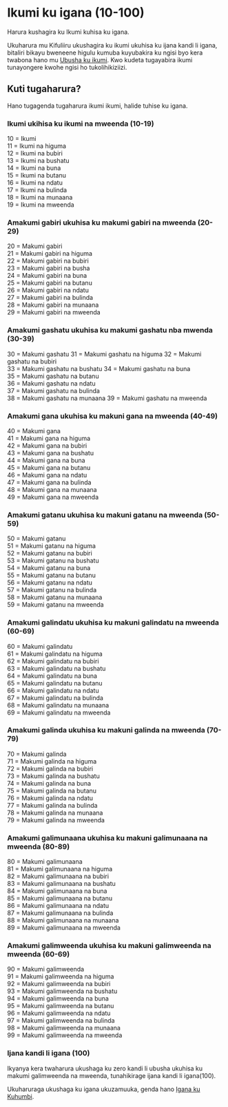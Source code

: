 # Ikumi ku igana (10-100)

Harura kushagira ku Ikumi kuhisa ku igana.

Ukuharura mu Kifuliiru ukushagira ku ikumi ukuhisa ku ijana kandi li igana, bitaliri bikayu bweneene higulu kumuba kuyubakira ku ngisi byo kera twabona hano mu [Ubusha ku ikumi](./zero-ku-ikumi). Kwo kudeta tugayabira ikumi tunayongere kwohe ngisi ho tukolihikiziizi.

## Kuti tugaharura?

Hano tugagenda tugaharura ikumi ikumi, halide tuhise ku igana.

### Ikumi ukihisa ku ikumi na mweenda (10-19)

10 = Ikumi  
11 = Ikumi na higuma  
12 = Ikumi na bubiri  
13 = Ikumi na bushatu  
14 = Ikumi na buna  
15 = Ikumi na butanu  
16 = Ikumi na ndatu  
17 = Ikumi na bulinda  
18 = Ikumi na munaana  
19 = Ikumi na mweenda

### Amakumi gabiri ukuhisa ku makumi gabiri na mweenda (20-29)

20 = Makumi gabiri  
21 = Makumi gabiri na higuma  
22 = Makumi gabiri na bubiri  
23 = Makumi gabiri na busha  
24 = Makumi gabiri na buna  
25 = Makumi gabiri na butanu  
26 = Makumi gabiri na ndatu  
27 = Makumi gabiri na bulinda  
28 = Makumi gabiri na munaana  
29 = Makumi gabiri na mweenda

### Amakumi gashatu ukuhisa ku makumi gashatu nba mwenda (30-39)

30 = Makumi gashatu
31 = Makumi gashatu na higuma
32 = Makumi gashatu na bubiri  
33 = Makumi gashatu na bushatu
34 = Makumi gashatu na buna  
35 = Makumi gashatu na butanu  
36 = Makumi gashatu na ndatu  
37 = Makumi gashatu na bulinda  
38 = Makumi gashatu na munaana
39 = Makumi gashatu na mweenda

### Amakumi gana ukuhisa ku makuni gana na mweenda (40-49)

40 = Makumi gana  
41 = Makumi gana na higuma  
42 = Makumi gana na bubiri  
43 = Makumi gana na bushatu  
44 = Makumi gana na buna  
45 = Makumi gana na butanu  
46 = Makumi gana na ndatu  
47 = Makumi gana na bulinda  
48 = Makumi gana na munaana  
49 = Makumi gana na mweenda

### Amakumi gatanu ukuhisa ku makuni gatanu na mweenda (50-59)

50 = Makumi gatanu  
51 = Makumi gatanu na higuma  
52 = Makumi gatanu na bubiri  
53 = Makumi gatanu na bushatu  
54 = Makumi gatanu na buna  
55 = Makumi gatanu na butanu  
56 = Makumi gatanu na ndatu  
57 = Makumi gatanu na bulinda  
58 = Makumi gatanu na munaana  
59 = Makumi gatanu na mweenda

### Amakumi galindatu ukuhisa ku makuni galindatu na mweenda (60-69)

60 = Makumi galindatu  
61 = Makumi galindatu na higuma  
62 = Makumi galindatu na bubiri  
63 = Makumi galindatu na bushatu  
64 = Makumi galindatu na buna  
65 = Makumi galindatu na butanu  
66 = Makumi galindatu na ndatu  
67 = Makumi galindatu na bulinda  
68 = Makumi galindatu na munaana  
69 = Makumi galindatu na mweenda

### Amakumi galinda ukuhisa ku makuni galinda na mweenda (70-79)

70 = Makumi galinda  
71 = Makumi galinda na higuma  
72 = Makumi galinda na bubiri  
73 = Makumi galinda na bushatu  
74 = Makumi galinda na buna  
75 = Makumi galinda na butanu  
76 = Makumi galinda na ndatu  
77 = Makumi galinda na bulinda  
78 = Makumi galinda na munaana  
79 = Makumi galinda na mweenda

### Amakumi galimunaana ukuhisa ku makuni galimunaana na mweenda (80-89)

80 = Makumi galimunaana  
81 = Makumi galimunaana na higuma  
82 = Makumi galimunaana na bubiri  
83 = Makumi galimunaana na bushatu  
84 = Makumi galimunaana na buna  
85 = Makumi galimunaana na butanu  
86 = Makumi galimunaana na ndatu  
87 = Makumi galimunaana na bulinda  
88 = Makumi galimunaana na munaana  
89 = Makumi galimunaana na mweenda

### Amakumi galimweenda ukuhisa ku makuni galimweenda na mweenda (60-69)

90 = Makumi galimweenda  
91 = Makumi galimweenda na higuma  
92 = Makumi galimweenda na bubiri  
93 = Makumi galimweenda na bushatu  
94 = Makumi galimweenda na buna  
95 = Makumi galimweenda na butanu  
96 = Makumi galimweenda na ndatu  
97 = Makumi galimweenda na bulinda  
98 = Makumi galimweenda na munaana  
99 = Makumi galimweenda na mweenda

### Ijana kandi li igana (100)

Ikyanya kera twaharura ukushaga ku zero kandi li ubusha ukuhisa ku makumi galimweenda na mweenda, tunahikirage ijana kandi li igana(100).

Ukuharuraga ukushaga ku igana ukuzamuuka, genda hano [Igana ku Kuhumbi](./igana-ku-kihumbi).
